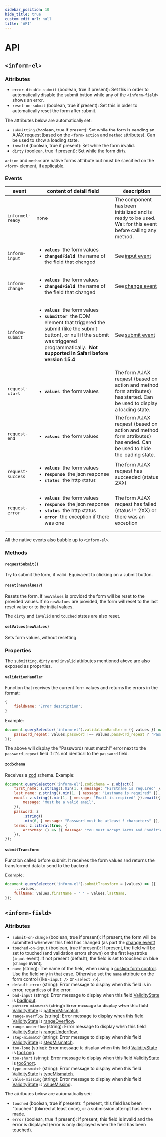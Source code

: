 ```yaml
---
sidebar_position: 10
hide_title: true
custom_edit_url: null
title: 'API'
---
```


# API

## `<inform-el>`

### Attributes

-   `error-disable-submit` (boolean, true if present): Set this in order to automatically disable the submit button while any of the `<inform-field>` shows an error.
-   `reset-on-submit` (boolean, true if present): Set this in order to automatically reset the form after submit.

The attributes below are automatically set:

-   `submitting` (boolean, true if present): Set while the form is sending an AJAX request (based on the `<form>` `action` and `method` attributes). Can be used to show a loading state.
-   `invalid` (boolean, true if present): Set while the form invalid.
-   `dirty` (boolean, true if present): Set while the form dirty.

`action` and `method` are native forms attribute but must be specified on the `<form>` element, if applicable.

### Events

<table>
    <thead>
        <tr>
            <th>event</th>
            <th>content of detail field</th>
            <th>description</th>
        </tr>
    </thead>
    <tbody>
        <tr>
            <td>
                <code>informel-ready</code>
            </td>
            <td>none</td>
            <td>The component has been initialized and is ready to be used. Wait for this event before calling any method.</td>
        </tr>
        <tr>
            <td>
                <code>inform-input</code>
            </td>
            <td>
                <ul>
                    <li>
                        <b>
                            <code>values</code>
                        </b>
                        &nbsp;the form values
                    </li>
                    <li>
                        <b>
                            <code>changedField</code>
                        </b>
                        &nbsp;the name of the field that changed
                    </li>
                </ul>
            </td>
            <td>
                See <a href="https://developer.mozilla.org/en-US/docs/Web/API/HTMLElement/input_event">input event</a>
            </td>
        </tr>
        <tr>
            <td>
                <code>inform-change</code>
            </td>
            <td>
                <ul>
                    <li>
                        <b>
                            <code>values</code>
                        </b>
                        &nbsp;the form values
                    </li>
                    <li>
                        <b>
                            <code>changedField</code>
                        </b>
                        &nbsp;the name of the field that changed
                    </li>
                </ul>
            </td>
            <td>
                See <a href="https://developer.mozilla.org/en-US/docs/Web/API/HTMLElement/change_event">change event</a>
            </td>
        </tr>
        <tr>
            <td>
                <code>inform-submit</code>
            </td>
            <td>
                <ul>
                    <li>
                        <b>
                            <code>values</code>
                        </b>
                        &nbsp;the form values
                    </li>
                    <li>
                        <b>
                            <code>submitter</code>
                        </b>
                        &nbsp;the DOM element that triggered the submit (like the submit button), or null if the submit was triggered programmatically.
                        &nbsp;<b>Not supported in Safari before version 15.4</b>
                    </li>
                </ul>
            </td>
            <td>
                See <a href="https://developer.mozilla.org/en-US/docs/Web/API/HTMLFormElement/submit_event">submit event</a>
            </td>
        </tr>
        <tr>
            <td>
                <code>request-start</code>
            </td>
            <td>
                <ul>
                    <li>
                        <b>
                            <code>values</code>
                        </b>
                        &nbsp;the form values
                    </li>
                </ul>
            </td>
            <td>The form AJAX request (based on action and method form attributes) has started. Can be used to display a loading state.</td>
        </tr>
        <tr>
            <td>
                <code>request-end</code>
            </td>
            <td>
                <ul>
                    <li>
                        <b>
                            <code>values</code>
                        </b>
                        &nbsp;the form values
                    </li>
                </ul>
            </td>
            <td>The form AJAX request (based on action and method form attributes) has ended. Can be used to hide the loading state.</td>
        </tr>
        <tr>
            <td>
                <code>request-success</code>
            </td>
            <td>
                <ul>
                    <li>
                        <b>
                            <code>values</code>
                        </b>
                        &nbsp;the form values
                    </li>
                    <li>
                        <b>
                            <code>response</code>
                        </b>
                        &nbsp;the json response
                    </li>
                    <li>
                        <b>
                            <code>status</code>
                        </b>
                        &nbsp;the http status
                    </li>
                </ul>
            </td>
            <td>The form AJAX request has succeeded (status 2XX)</td>
        </tr>
        <tr>
            <td>
                <code>request-error</code>
            </td>
            <td>
                <ul>
                    <li>
                        <b>
                            <code>values</code>
                        </b>
                        &nbsp;the form values
                    </li>
                    <li>
                        <b>
                            <code>response</code>
                        </b>
                        &nbsp;the json response
                    </li>
                    <li>
                        <b>
                            <code>status</code>
                        </b>
                        &nbsp;the http status
                    </li>
                    <li>
                        <b>
                            <code>error</code>
                        </b>
                        &nbsp;the exception if there was one
                    </li>
                </ul>
            </td>
            <td>The form AJAX request has failed (status != 2XX) or there was an exception</td>
        </tr>
    </tbody>
</table>

All the native events also bubble up to `<inform-el>`.

### Methods

#### `requestSubmit()`

Try to submit the form, if valid. Equivalent to clicking on a submit button.

#### `reset(newValues?)`

Resets the form. If `newValues` is provided the form will be reset to the provided values.
If no `newValues` are provided, the form will reset to the last reset value or to the initial values.

The `dirty` and `invalid` and `touched` states are also reset.

#### `setValues(newValues)`

Sets form values, without resetting.

### Properties

The `submitting`, `dirty` and `invalid` attributes mentioned above are also exposed as properties.

#### `validationHandler`

Function that receives the current form values and returns the errors in the format:

```js
{
    fieldName: 'Error description';
}
```

Example:

```js
document.querySelector('inform-el').validationHandler = ({ values }) => ({
    password_repeat: values.password !== values.password_repeat ? 'Passwords must match!' : '',
});
```

The above will display the "Passwords must match!" error next to the `password_repeat` field if it's not
identical to the `password` field.

#### `zodSchema`

Receives a [zod](https://github.com/colinhacks/zod) schema. Example:

```javascript
document.querySelector('inform-el').zodSchema = z.object({
    first_name: z.string().min(1, { message: "Firstname is required" }),
    last_name: z.string().min(1, { message: "Lastname is required" }),
    email: z.string().min(1, { message: "Email is required" }).email({
        message: "Must be a valid email",
    }),
    password: z
        .string()
        .min(6, { message: "Password must be atleast 6 characters" }),
    terms: z.literal(true, {
        errorMap: () => ({ message: "You must accept Terms and Conditions" }),
    }),
});
```

#### `submitTransform`

Function called before submit. It receives the form values and returns the transformed
data to send to the backend.

Example:

```js
document.querySelector('inform-el').submitTransform = (values) => ({
    ...values,
    fullName: values.firstName + ' ' + values.lastName,
});
```

## `<inform-field>`

### Attributes

-   `submit-on-change` (boolean, true if present): If present, the form will be submitted whenever this field has changed (as part the [change event](https://developer.mozilla.org/en-US/docs/Web/API/HTMLElement/change_event))
-   `touched-on-input` (boolean, true if present): If present, the field will be set to touched (and validation errors shown) on the first keystroke (`input` event). If not present (default), the field is set to touched on blue (`change` event).
-   `name` (string): The name of the field, when using a [custom form control](custom-elements.mdx). Use the field only in that case. Otherwise set the `name` attribute on the form control (like `<input />` or `<select />`).
-   `default-error` (string): Error message to display when this field is in error, regardless of the error.
-   `bad-input` (string): Error message to display when this field [ValidityState](https://developer.mozilla.org/en-US/docs/Web/API/ValidityState) is [badInput](https://developer.mozilla.org/en-US/docs/Web/API/ValidityState/badInput).
-   `pattern-mismatch` (string): Error message to display when this field [ValidityState](https://developer.mozilla.org/en-US/docs/Web/API/ValidityState) is [patternMismatch](https://developer.mozilla.org/en-US/docs/Web/API/ValidityState/patternMismatch).
-   `range-overflow` (string): Error message to display when this field [ValidityState](https://developer.mozilla.org/en-US/docs/Web/API/ValidityState) is [rangeOverflow](https://developer.mozilla.org/en-US/docs/Web/API/ValidityState/rangeOverflow).
-   `range-underflow` (string): Error message to display when this field [ValidityState](https://developer.mozilla.org/en-US/docs/Web/API/ValidityState) is [rangeUnderflow](https://developer.mozilla.org/en-US/docs/Web/API/ValidityState/rangeUnderflow).
-   `step-mismatch` (string): Error message to display when this field [ValidityState](https://developer.mozilla.org/en-US/docs/Web/API/ValidityState) is [stepMismatch](https://developer.mozilla.org/en-US/docs/Web/API/ValidityState/stepMismatch).
-   `too-long` (string): Error message to display when this field [ValidityState](https://developer.mozilla.org/en-US/docs/Web/API/ValidityState) is [tooLong](https://developer.mozilla.org/en-US/docs/Web/API/ValidityState/tooLong).
-   `too-short` (string): Error message to display when this field [ValidityState](https://developer.mozilla.org/en-US/docs/Web/API/ValidityState) is [tooShort](https://developer.mozilla.org/en-US/docs/Web/API/ValidityState/tooShort).
-   `type-mismatch` (string): Error message to display when this field [ValidityState](https://developer.mozilla.org/en-US/docs/Web/API/ValidityState) is [typeMismatch](https://developer.mozilla.org/en-US/docs/Web/API/ValidityState/typeMismatch).
-   `value-missing` (string): Error message to display when this field [ValidityState](https://developer.mozilla.org/en-US/docs/Web/API/ValidityState) is [valueMissing](https://developer.mozilla.org/en-US/docs/Web/API/ValidityState/valueMissing).

The attributes below are automatically set:

-   `touched` (boolean, true if present): If present, this field has been "touched" (blurred at least once), or a submission attempt has been made.
-   `error` (boolean, true if present): If present, this field is invalid and the error is displayed (error is only displayed when the field has been touched).
